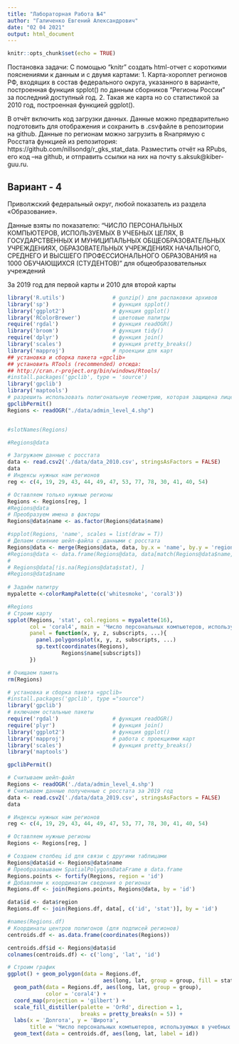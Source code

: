 ---
title: "Лабораторная Работа №4"
author: "Галиченко Евгений Александрович"
date: "02 04 2021"
output: html_document
---

```{r setup, include=FALSE}
knitr::opts_chunk$set(echo = TRUE)
```

Постановка задачи:
С помощью "knitr" создать html-отчет с короткими пояснениями к данным и с двумя картами:
1. Карта-хороплет регионов РФ, входящих в состав федерального округа, указанного в варианте, построенная функция spplot() по данным сборников "Регионы России" за последний доступный год.
2. Такая же карта но со статистикой за 2010 год, построенная функцией ggplot().

В отчёт включить код загрузки данных. Данные можно предварительно подготовить для отображения и сохранить в .csvфайле в репозитории на github. Данные по регионам можно  загрузить  в Rнапрямую  с  Росстата  функцией  из  репозитория: https://github.com/nillsondg/r_gks_stat_data. Разместить отчёт на RPubs, его код –на github, и отправить ссылки на них на почту s.aksuk@kiber-guu.ru.

## Вариант - 4

Приволжский федеральный округ, любой показатель из раздела «Образование».

Данные взяты по показателю: "ЧИСЛО ПЕРСОНАЛЬНЫХ КОМПЬЮТЕРОВ, ИСПОЛЬЗУЕМЫХ В УЧЕБНЫХ ЦЕЛЯХ,
В ГОСУДАРСТВЕННЫХ И МУНИЦИПАЛЬНЫХ ОБЩЕОБРАЗОВАТЕЛЬНЫХ УЧРЕЖДЕНИЯХ,
ОБРАЗОВАТЕЛЬНЫХ УЧРЕЖДЕНИЯХ НАЧАЛЬНОГО, СРЕДНЕГО И ВЫСШЕГО
ПРОФЕССИОНАЛЬНОГО ОБРАЗОВАНИЯ на 1000 ОБУЧАЮЩИХСЯ (СТУДЕНТОВ)" для общеобразовательных учреждений

За 2019 год для первой карты и 2010 для второй карты

```{r, warning=FALSE, message=FALSE}
library('R.utils')               # gunzip() для распаковки архивов 
library('sp')                    # функция spplot()
library('ggplot2')               # функция ggplot()
library('RColorBrewer')          # цветовые палитры
require('rgdal')                 # функция readOGR()
library('broom')                 # функция tidy()
require('dplyr')                 # функция join()
library('scales')                # функция pretty_breaks()
library('mapproj')               # проекции для карт
## установка и сборка пакета «gpclib»
## установить RTools (recommended) отсюда:
## http://cran.r-project.org/bin/windows/Rtools/
#install.packages('gpclib', type = 'source')
library('gpclib')
library('maptools')
# разрешить использовать полигональную геометрию, которая защищена лицензией
gpclibPermit()
Regions <- readOGR("./data/admin_level_4.shp")


#slotNames(Regions)

#Regions@data

# Загружаем данные с росстата
data <- read.csv2('./data/data_2010.csv', stringsAsFactors = FALSE)
data
# Индексы нужных нам регионов
reg <- c(4, 19, 29, 43, 44, 49, 47, 53, 77, 78, 30, 41, 40, 54)

# Оставляем только нужные регионы
Regions <- Regions[reg, ]
#Regions@data
# Преобразуем имена в факторы
Regions@data$name <- as.factor(Regions@data$name)

#spplot(Regions, 'name', scales = list(draw = T))
# Делаем слияние шейп-файла с данными с росстата
Regions@data <- merge(Regions@data, data, by.x = 'name', by.y = 'region', sort = FALSE)
#Regions@data <- data.frame(Regions@data, data[match(Regions@data$name, data$region), ])
# 
# Regions@data[!is.na(Regions@data$stat), ]
#Regions@data$name
 
# Задаём палитру
mypalette <-colorRampPalette(c('whitesmoke', 'coral3'))

#Regions
# Строим карту
spplot(Regions, 'stat', col.regions = mypalette(16),
       col = 'coral4', main = 'Число персональных компьютеров, используемых в учебных целях\nобщеобразовательные учреждения',
       panel = function(x, y, z, subscripts, ...){
         panel.polygonsplot(x, y, z, subscripts, ...)
         sp.text(coordinates(Regions),
                 Regions$name[subscripts])
       })

# Очищаем память
rm(Regions)
```

```{r, warning=FALSE, message=FALSE}
# установка и сборка пакета «gpclib»
#install.packages('gpclib', type ="source")
library('gpclib')
# включаем остальные пакеты
require('rgdal')                 # функция readOGR()
require('plyr')                  # функция join()
library('ggplot2')               # функция ggplot()
library('mapproj')               # работа с проекциями карт
library('scales')                # функция pretty_breaks()
library('maptools')

gpclibPermit()

# Считываем шейп-файл
Regions <- readOGR('./data/admin_level_4.shp')
# Считываем данные полученные с росстата за 2019 год
data <- read.csv2('./data/data_2019.csv', stringsAsFactors = FALSE)
data

# Индексы нужных нам регионов
reg <- c(4, 19, 29, 43, 44, 49, 47, 53, 77, 78, 30, 41, 40, 54)

# Оставляем нужные регионы
Regions <- Regions[reg, ]

# Создаем столбец id для связи с другими таблицами
Regions@data$id <- Regions@data$name
# Преобразовываем SpatialPolygonsDataFrame в data.frame
Regions.points <- fortify(Regions, region = 'id')
# Добавляем к координатам сведения о регионах
Regions.df <- join(Regions.points, Regions@data, by = 'id')

data$id <- data$region
Regions.df <- join(Regions.df, data[, c('id', 'stat')], by = 'id')

#names(Regions.df)
# Координаты центров полигонов (для подписей регионов)
centroids.df <- as.data.frame(coordinates(Regions))

centroids.df$id <- Regions@data$id
colnames(centroids.df) <- c('long', 'lat', 'id')

# Строим график
ggplot() + geom_polygon(data = Regions.df,
                              aes(long, lat, group = group, fill = stat)) +
  geom_path(data = Regions.df, aes(long, lat, group = group),
            color = 'coral4') +
  coord_map(projection = 'gilbert') +
  scale_fill_distiller(palette = 'OrRd', direction = 1,
                       breaks = pretty_breaks(n = 5)) +
  labs(x = 'Долгота', y = 'Широта',
       title = 'Число персональных компьютеров, используемых в учебных целях\nобщеобразовательные учреждения') +
  geom_text(data = centroids.df, aes(long, lat, label = id))
```


